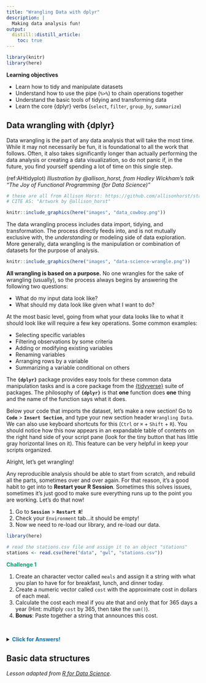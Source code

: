 ```yaml
---
title: "Wrangling Data with dplyr"
description: | 
  Making data analysis fun!
output: 
  distill::distill_article:
    toc: true
---
```


```r

library(knitr)
library(here)

```

:::obj

**Learning objectives**
 
 - Learn how to tidy and manipulate datasets
 - Understand how to use the pipe (`%>%`) to chain operations together
 - Understand the basic tools of tidying and transforming data
 - Learn the core {dplyr} verbs (`select`, `filter`, `group_by`, `summarize`)

:::

## Data wrangling with **{dplyr}**

Data wrangling is the part of any data analysis that will take the most time. While it may not necessarily be fun, it is foundational to all the work that follows. Often, it also takes significantly longer than actually performing the data analysis or creating a data visualization, so do not panic if, in the future, you find yourself spending a lot of time on this single step. 

(ref:AHtidyplot) *Illustration by @allison_horst, from Hadley Wickham's talk "The Joy of Functional Programming (for Data Science)"*


```r

# these are all from Allison Horst: https://github.com/allisonhorst/stats-illustrations
# CITE AS: "Artwork by @allison_horst"

knitr::include_graphics(here("images", "data_cowboy.png"))

```

The data wrangling process includes data import, tidying, and transformation.  The process directly feeds into, and is not mutually exclusive with, the *understanding* or modeling side of data exploration.  More generally, data wrangling is the manipulation or combination of datasets for the purpose of analysis.  

```r
knitr::include_graphics(here("images", "data-science-wrangle.png"))
```

**All wrangling is based on a purpose.**  No one wrangles for the sake of wrangling (usually), so the process always begins by answering the following two questions:

* What do my input data look like?
* What should my data look like given what I want to do?

At the most basic level, going from what your data looks like to what it should look like will require a few key operations.  Some common examples:

* Selecting specific variables
* Filtering observations by some criteria
* Adding or modifying existing variables
* Renaming variables
* Arranging rows by a variable
* Summarizing a variable conditional on others

The **`{dplyr}`** package provides easy tools for these common data manipulation tasks and is a core package from the [{tidyverse}](https://www.tidyverse.org/) suite of packages. The philosophy of **`{dplyr}`** is that **one** function does **one** thing and the name of the function says what it does. 

Below your code that imports the dataset, let's make a new section! Go to **`Code`** > **`Insert Section`**, and type your new section header `Wrangling Data`. We can also use keyboard shortcuts for this (`Ctrl` or `⌘` + `Shift` + `R`). You should notice how this now appears in an expandable table of contents on the right hand side of your script pane (look for the tiny button that has little gray horizontal lines on it). This feature can be very helpful in keep your scripts organized.

Alright, let's get wrangling!

Any reproducible analysis should be able to start from scratch, and rebuild all the parts, sometimes over and over again. For that reason, it's a good habit to get into to **Restart your R Session**. Sometimes this solves issues, sometimes it's just good to make sure everything runs up to the point you are working. Let's do that now!

 1. Go to **`Session`** > **`Restart R`**!
 2. Check your `Environment` tab...it should be empty!
 3. Now we need to re-load our library, and re-load our data.


```r
library(here)

# read the stations.csv file and assign it to an object "stations"
stations <- read.csv(here("data", "gwl", "stations.csv"))
```



:::challenge

<font color="#009E73">**Challenge 1**</font> 

1. Create an character vector called `meals` and assign it a string with what you plan to have for for breakfast, lunch, and dinner today.  
2. Create a numeric vector called `cost` with the approximate cost in dollars of each meal.  
3. Calculate the cost each meal if you ate that and only that for 365 days a year (Hint: multiply `cost` by 365, then take the `sum()`).  
4. **Bonus**: Paste together a string that announces this cost.  

:::

<br>

<details>
  <summary class="challenge-ans-title"><font color="#0072B2">**Click for Answers!**</font></summary>
  <div class="challenge-ans-body">

```r
# create a string of three meals
meals <- c("eggs, toast and coffee", "pizza", "tacos and salad")

# cost of each meal in dollars
cost <- c(2.25, 5.50, 8.95)

# annual cost
annual_cost <- cost * 365
sum(annual_cost)

# bonus
paste("Three meals a day costs", sum(annual_cost), "per year.")
```

  </div>
</details>



## Basic data structures



*Lesson adapted from [R for Data Science](https://r4ds.had.co.nz/)*.
